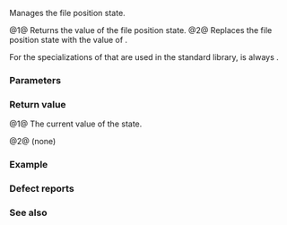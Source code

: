 {{cpp/io/fpos/title|state}}
{{cpp/io/fpos/navbar}}

{{dcl begin}}
{{dcl|num=1|
State state() const;
}}
{{dcl|num=2|
void state( State st );
}}
{{dcl end}}

Manages the file position state.

@1@ Returns the value of the file position state.
@2@ Replaces the file position state with the value of {{c|st}}.

For the specializations of {{lc|std::fpos}} that are used in the standard library, {{tt|State}} is always {{lc|std::mbstate_t}}.

===Parameters===
{{par begin}}
{{par|st|new value for the state}}
{{par end}}

===Return value===
@1@ The current value of the {{tt|fpos}} state.

@2@ (none)

===Example===
{{example
|code=
#include &lt;cwchar&gt;
#include &lt;iostream&gt;
#include &lt;sstream&gt;

int main()
{
    std::istringstream s("test");
    std::mbstate_t st = s.tellg().state();
    
    if (std::mbsinit(&amp;st))
        std::cout &lt;&lt; "The stream is in the initial shift state\n";
}
|output=
The stream is in the initial shift state
}}

===Defect reports===
{{dr list begin}}
{{dr list item|wg=lwg|dr=441|std=C++98|before=overload {{v|1}} was not declared {{c/core|const}} (it is {{c/core|const}} in the [[cpp/header/ios|synopsis]])|after=added {{c/core|const}}}}
{{dr list end}}

===See also===
{{dsc begin}}
{{dsc inc|cpp/string/multibyte/dsc mbstate_t}}
{{dsc end}}

{{langlinks|ja|zh}}